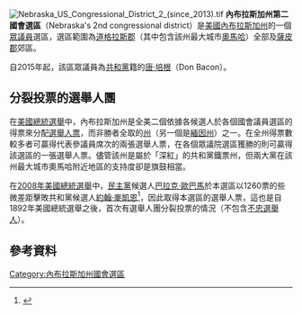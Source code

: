 {{noteTA
|1=zh-hans:县;zh-hk:縣;zh-tw:郡;
}}
[[File:Nebraska_US_Congressional_District_2_(since_2013).tif|thumb]]
'''內布拉斯加州第二國會選區'''（Nebraska's 2nd congressional district）是[[美國|美國]][[內布拉斯加州|內布拉斯加州]]的一個[[美國眾議院|眾議員]]選區，選區範圍為[[道格拉斯縣_(內布拉斯加州)|道格拉斯郡]]（其中包含該州最大城市[[奧馬哈_(內布拉斯加州)|奧馬哈]]）全部及[[薩皮縣_(內布拉斯加州)|薩皮郡]]郊區。

自2015年起，該區眾議員為[[共和黨_(美國)|共和黨]]籍的[[唐·培根|唐·培根]]（Don Bacon）。

==分裂投票的選舉人團==
在[[美國總統選舉|美國總統選舉]]中，內布拉斯加州是全美二個依據各候選人於各個國會議員選區的得票來分配[[美國選舉人團|選舉人票]]，而非勝者全取的[[美國州份|州]]（另一個是[[緬因州|緬因州]]）之一。在全州得票數較多者可贏得代表參議員席次的兩張選舉人票，在各個眾議院選區獲勝的則可贏得該選區的一張選舉人票。儘管該州是屬於「深紅」的共和黨鐵票州，但兩大黨在該州最大城市奧馬哈附近地區的支持度卻是旗鼓相當。

在[[2008年美國總統選舉|2008年美國總統選舉]]中，[[民主黨_(美國)|民主黨]]候選人[[巴拉克·歐巴馬|巴拉克·歐巴馬]]於本選區以1260票的些微差距擊敗共和黨候選人[[約翰·麥凱恩|約翰·麥凱恩]]<ref>{{Cite web |url=http://omaha.com/index.php?u_page=2835&u_sid=10481441 |title=Omaha World-Herald: Obama wins electoral vote in Nebraska |accessdate=2008-11-09 |archive-date=2008-11-10 |archive-url=https://web.archive.org/web/20081110070009/http://www.omaha.com/index.php?u_page=2835&u_sid=10481441 |dead-url=yes }}</ref>，因此取得本選區的選舉人票，這也是自1892年美國總統選舉之後，首次有選舉人團分裂投票的情況（不包含[[不忠選舉人|不忠選舉人]]）。

==參考資料==
{{reflist}}

[[Category:內布拉斯加州國會選區|Category:內布拉斯加州國會選區]]